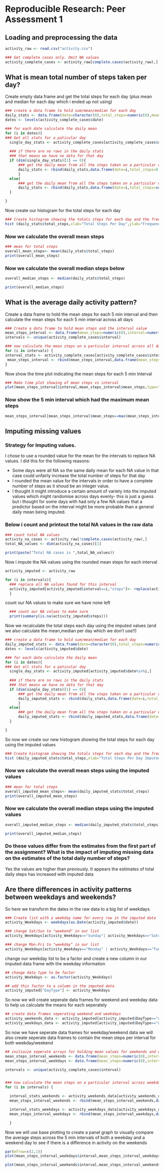 # Reproducible Research: Peer Assessment 1


## Loading and preprocessing the data
```r
activity_raw <- read.csv("activity.csv")

### Get complete cases only. Omit NA values
activity_complete_cases <- activity_raw[complete.cases(activity_raw),]

```
## What is mean total number of steps taken per day?

Create empty data frame and get the total steps for each day (plus mean and median for each day which i ended up not using)
```r
### create a data frame to hold sum/mean/median for each day
daily_stats <- data.frame(date=character(0),total_steps=numeric(0),mean_steps=numeric(0),median_steps=numeric(0))
dates <- levels(activity_complete_cases$date)

### for each date calculate the daily mean
for (i in dates){
### Get all stats for a paticular day
  single_day_stats <- activity_complete_cases[activity_complete_cases$date%in%i,]
  
  ### if there are no rows in the daily stats 
  ### that means we have no data for that day
  if (dim(single_day_stats)[1] == 0){
      ### get the daily mean from all the steps taken on a particular day
      daily_stats <- rbind(daily_stats,data.frame(date=i,total_steps=0,mean_steps=0,median_steps=0))      
      }
  else{
      ### get the daily mean from all the steps taken on a particular day  
      daily_stats <- rbind(daily_stats,data.frame(date=i,total_steps=sum(single_day_stats$steps),mean_steps=mean(single_day_stats$steps), median_steps=median(single_day_stats$steps)))
  }

}
```
Now create our histogram for the total steps for each day
```r
### Create histogram showing the totals steps for each day and the frequency of those values
hist (daily_stats$total_steps,xlab="Total Steps Per Day",ylab="Frequency", main =paste("Histogram of Total steps per day"),breaks=length(daily_stats$total_steps))

```
### Now we calculate the overall mean steps
```r
### mean for total steps
overall_mean_steps<- mean(daily_stats$total_steps)
print(overall_mean_steps)
```

### Now we calculate the overall median steps below

```r
overall_median_steps <- median(daily_stats$total_steps)

print(overall_median_steps)
```

## What is the average daily activity pattern?

Create a data frame to hold the mean steps for each 5 min interval
and then calculate the mean steps for each 5 min interval across all days
```r
### Create a data frame to hold mean steps and the interval value
mean_steps_interval <- data.frame(mean_steps=numeric(0),interval=numeric(0))
intervals <- unique(activity_complete_cases$interval)

### now calculate the mean steps on a particular interval across all days
for (i in intervals) {
interval_stats <- activity_complete_cases[activity_complete_cases$interval==i,]
 mean_steps_interval <- rbind(mean_steps_interval,data.frame(mean_steps=mean(interval_stats$steps),interval=i))
}


```

Now show the time plot indicating the mean steps for each 5 min Interval
```r

### Make time plot showing of mean steps vs interval
plot(mean_steps_interval$interval,mean_steps_interval$mean_steps,type="l", main="Time Series plot of mean num steps on all days for given 5 min interval", xlab="5 min interval", ylab="mean number of steps across all days")

```

### Now show the 5 min interval which had the maximum mean steps 
```r
mean_steps_interval[mean_steps_interval$mean_steps==max(mean_steps_interval$mean_steps),"interval"]
```


## Imputing missing values

### Strategy for Imputing values.

I chose to use a rounded value for the mean for the intervals to replace NA values.
I did this for the following reasons:

- Some days were all NA so the same daily mean for each NA value in that case could unfairly increase the total number of steps for that day
- I rounded the mean value for the intervals in order to have a complete number of steps as it shoud be an integer value.
- I thought it might introduce a certain amount of variety into the imputed values which might randomise across days evenly- this is just a guess but i thought for some days with had only a few NA values that a predictor based on the interval might be more probable than a general daily mean being imputed.


### Below i count and printout the total NA values in the raw data
```r

### count total NA values
activity_na_cases <- activity_raw[!complete.cases(activity_raw),]
total_NA_values <- dim(activity_na_cases)[1]

print(paste("Total NA cases is ",total_NA_values))

```

Now i impute the NA values using the rounded mean steps for each interval

```r
activity_imputed <- activity_raw

for (i in intervals){
  ### replace all NA values found for this interval  
  activity_imputed[activity_imputed$interval==i,"steps"]<- replace(activity_imputed[activity_imputed$interval==i,"steps"],is.na(activity_imputed[activity_imputed$interval==i,"steps"]),round(mean_steps_interval[mean_steps_interval$interval==i,"mean_steps"],digits=0))  
  }
```

count our NA values to make sure we have none left

```r
  
  ### count our NA values to make sure 
  print(summary(is.na(activity_imputed$steps)))

```

Now we recalculate the total steps each day using the imputed values (and we also calculate the mean,median per day which we don't use!!)

```r

### create a data frame to hold sum/mean/median for each day
daily_imputed_stats <- data.frame(date=character(0),total_steps=numeric(0),mean_steps=numeric(0),median_steps=numeric(0))
dates <- levels(activity_imputed$date)

### for each date calculate the daily mean
for (i in dates){
### Get all stats for a paticular day
  single_day_stats <- activity_imputed[activity_imputed$date%in%i,]
  
  ### if there are no rows in the daily stats 
  ### that means we have no data for that day
  if (dim(single_day_stats)[1] == 0){
      ### get the daily mean from all the steps taken on a particular day
      daily_imputed_stats <- rbind(daily_stats,data.frame(date=i,total_steps=0,mean_steps=0,median_steps=0))      
      }
  else{
      ### get the daily mean from all the steps taken on a particular day  
      daily_imputed_stats <- rbind(daily_imputed_stats,data.frame(date=i,total_steps=sum(single_day_stats$steps),mean_steps=mean(single_day_stats$steps), median_steps=median(single_day_stats$steps)))
  }

}
```

So now we create our new histogram showing the total steps for each day using the imputed values

```r

### Create histogram showing the totals steps for each day and the frequency of those values
hist (daily_imputed_stats$total_steps,xlab="Total Steps Per Day Imputed Data",ylab="Frequency", main =paste("Histogram of Total steps per day for Imputed Data"),breaks=length(daily_imputed_stats$total_steps))

```

### Now we calculate the overall mean steps using the imputed values
```r

### mean for total steps
overall_imputed_mean_steps<- mean(daily_imputed_stats$total_steps)
print(overall_imputed_mean_steps)

```

### Now we calculate the overall median steps using the imputed values

```r
overall_imputed_median_steps <- median(daily_imputed_stats$total_steps)

print(overall_imputed_median_steps)


```

### Do these values differ from the estimates from the first part of the assignment? What is the impact of imputing missing data on the estimates of the total daily number of steps?
Yes the values are higher than previously. It appears the estimates of total daily steps has increased with imputed data

## Are there differences in activity patterns between weekdays and weekends?

So here we transform the dates in the raw data to a big list of weekdays.

```r

### Create list with a weekday name for every row in the imputed data
activity_Weekdays <- weekdays(as.Date(activity_imputed$date))

### change Sat/Sun to "weekend" in our list 
activity_Weekdays[activity_Weekdays=="Sunday"| activity_Weekdays=="Saturday"] <- "weekend"

### change Mon-Fri to "weekday" in our list
activity_Weekdays[activity_Weekdays=="Monday" | activity_Weekdays=="Tuesday" | activity_Weekdays=="Wednesday" | activity_Weekdays=="Thursday" | activity_Weekdays=="Friday"] <- "weekday"

```

change our weekday list to be a factor and create a new column in our imputed data frame 
with the weekday information

```r

## change data type to be factor
activity_Weekdays <- as.factor(activity_Weekdays)

## add this factor to a column in the imputed data
activity_imputed["DayType"] <- activity_Weekdays

```

So now we will create seperate data frames for weekend and weekday data
to help us calculate the means for each seperately
```r

## create data frames seperating weekend and weekdays 
activity_weekends_data <- activity_imputed[activity_imputed$DayType=="weekend",]
activity_weekdays_data <- activity_imputed[activity_imputed$DayType=="weekday",]

```

So now we have seperate data frames for weekday/weekend data we will also create seperate
data frames to contain the mean steps per interval for both weekday/weekend

```r


## initiaize seperate arrays for holding mean values for weekends and weekdays
mean_steps_interval_weekends <- data.frame(mean_steps=numeric(0),interval=numeric(0))
mean_steps_interval_weekdays <- data.frame(mean_steps=numeric(0),interval=numeric(0))

intervals <- unique(activity_complete_cases$interval)


### now calculate the mean steps on a particular interval across weekdays and weekends
for (i in intervals) {

  interval_stats_weekends <- activity_weekends_data[activity_weekends_data$interval==i,]
  mean_steps_interval_weekends <- rbind(mean_steps_interval_weekends,data.frame(mean_steps=mean(interval_stats_weekends$steps),interval=i))

  interval_stats_weekdays <- activity_weekdays_data[activity_weekdays_data$interval==i,]
  mean_steps_interval_weekdays <- rbind(mean_steps_interval_weekdays,data.frame(mean_steps=mean(interval_stats_weekdays$steps),interval=i))

  }
```

Now we will use base plotting to create a panel graph to visually compare the average steps across the 5 min intervals of both a weekday and a weekend day to see if there is a difference in activity on the weekends

```r

par(mfrow=c(2,1))
plot(mean_steps_interval_weekdays$interval,mean_steps_interval_weekdays$mean_steps,type="l", main ="Average Steps per 5 min interval: Weekdays",xlab="5 min interval",ylab="average steps")

plot(mean_steps_interval_weekends$interval,mean_steps_interval_weekends$mean_steps,type="l", main ="Average Steps per 5 min interval: Weekends",xlab="5 min interval",ylab="average steps")

```
